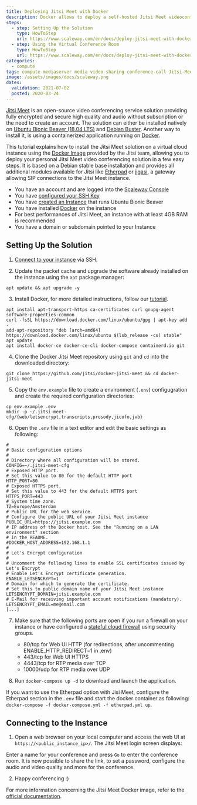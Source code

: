 ```yaml
---
title: Deploying Jitsi Meet with Docker
description: Docker allows to deploy a self-hosted Jitsi Meet videoconferencing solution in a few easy steps.
steps:
  - step: Setting Up the Solution
    type: HowToStep
    url: https://www.scaleway.com/en/docs/deploy-jitsi-meet-with-docker/#-Setting-Up-the-Solution
  - step: Using the Virtual Conference Room
    type: HowToStep
    url: https://www.scaleway.com/en/docs/deploy-jitsi-meet-with-docker/#-Connecting-to-the-Instance
categories:
  - compute
tags: compute mediaserver media video-sharing conference-call Jitsi-Meet 
image: /assets/images/docs/scaleway.png
dates:
  validation: 2021-07-02
  posted: 2020-03-24
---
```


[Jitsi Meet](https://jitsi.org/jitsi-meet/) is an open-source video conferencing service solution providing fully encrypted and secure high quality and audio without subscription or the need to create an account. The solution can either be installed natively on [Ubuntu Bionic Beaver (18.04 LTS)](/tutorials/jitsi-ubuntu-bionic) and [Debian Buster](/tutorials/jitsi-debian). Another way to install it, is using a containerized application running on [Docker](https://www.docker.com/).

This tutorial explains how to install the Jitsi Meet solution on a virtual cloud instance using the [Docker Image](https://github.com/jitsi/docker-jitsi-meet) provided by the Jitsi team, allowing you to deploy your personal Jitsi Meet video conferencing solution in a few easy steps. It is based on a Debian stable base installation and provides all additional modules available for Jitsi like [Etherpad](https://etherpad.org/) or [jigasi](https://github.com/jitsi/jigasi), a gateway allowing SIP connections to the Jitsi Meet instance.

<Message type="requirement">

  - You have an account and are logged into the [Scaleway Console](https://console.scaleway.com)
  - You have [configured your SSH Key](/console/my-project/how-to/create-ssh-key)
  - You have [created an Instance](/compute/instances/how-to/create-an-instance) that runs Ubuntu Bionic Beaver
  - You have installed [Docker](docs/tutorials/install-docker-ubuntu-bionic) on the instance
  - For best performances of Jitsi Meet, an instance with at least 4GB RAM is recommended
  - You have a domain or subdomain pointed to your Instance

</Message>

## Setting Up the Solution

1. [Connect to your instance](/compute/instances/how-to/connect-to-instance/) via SSH.

2. Update the packet cache and upgrade the software already installed on the instance using the `apt` package manager:

  ```
  apt update && apt upgrade -y
  ```

3. Install Docker, for more detailed instructions, follow our [tutorial](docs/tutorials/install-docker-ubuntu-bionic).

  ```
  apt install apt-transport-https ca-certificates curl gnupg-agent software-properties-common
  curl -fsSL https://download.docker.com/linux/ubuntu/gpg | apt-key add -
  add-apt-repository "deb [arch=amd64] https://download.docker.com/linux/ubuntu $(lsb_release -cs) stable"
  apt update
  apt install docker-ce docker-ce-cli docker-compose containerd.io git
  ```

4. Clone the Docker Jitsi Meet repository using `git` and `cd` into the downloaded directory:

  ```
  git clone https://github.com/jitsi/docker-jitsi-meet && cd docker-jitsi-meet
  ```

5. Copy the `env.example` file to create a environment (`.env`) configugration and create the required configuration directories:

  ```
  cp env.example .env
  mkdir -p ~/.jitsi-meet-cfg/{web/letsencrypt,transcripts,prosody,jicofo,jvb}
  ```

6. Open the `.env` file in a text editor and edit the basic settings as following:

  ```
  #
  # Basic configuration options
  #
  # Directory where all configuration will be stored.
  CONFIG=~/.jitsi-meet-cfg
  # Exposed HTTP port.
  # Set this value to 80 for the default HTTP port
  HTTP_PORT=80
  # Exposed HTTPS port.
  # Set this value to 443 for the default HTTPS port
  HTTPS_PORT=443
  # System time zone.
  TZ=Europe/Amsterdam
  # Public URL for the web service.
  # Configure the public URL of your Jitsi Meet instance
  PUBLIC_URL=https://jitsi.example.com
  # IP address of the Docker host. See the "Running on a LAN environment" section
  # in the README.
  #DOCKER_HOST_ADDRESS=192.168.1.1
  #
  # Let's Encrypt configuration
  #
  # Uncomment the following lines to enable SSL certificates issued by Let's Encrypt
  # Enable Let's Encrypt certificate generation.
  ENABLE_LETSENCRYPT=1
  # Domain for which to generate the certificate.
  # Set this to public domain name of your Jitsi Meet instance
  LETSENCRYPT_DOMAIN=jitsi.example.com
  # E-Mail for receiving important account notifications (mandatory).
  LETSENCRYPT_EMAIL=me@email.com
  [...]
  ```

7. Make sure that the following ports are open if you run a firewall on your instance or have configured a [stateful cloud firewall](/compute/instances/how-to/use-security-groups/) using security groups.

    - 80/tcp for Web UI HTTP (for redirections, after uncommenting ENABLE_HTTP_REDIRECT=1 in .env)
    - 443/tcp for Web UI HTTPS
    - 4443/tcp for RTP media over TCP
    - 10000/udp for RTP media over UDP

8. Run `docker-compose up -d` to download and launch the application.

<Message type="note">
 
  If you want to use the Etherpad option with Jisi Meet, configure the Etherpad section in the `.env` file and start the docker container as following: `docker-compose -f docker-compose.yml -f etherpad.yml up`.
  
</Message> 

## Connecting to the Instance

1. Open a web browser on your local computer and access the web UI at `https://<public_instance_ip>/`. The Jitsi Meet login screen displays:

  <Lightbox src="scaleway-jitsi_login.png" alt="" />

Enter a name for your conference and press `Go` to enter the conference room. It is now possible to share the link, to set a password, configure the audio and video quality and more for the conference.

2. Happy conferencing :)

  <Lightbox src="scaleway-jitsi-meet-conf-call.png" alt="" />

For more information concerning the Jitsi Meet Docker image, refer to the [official documentation](https://github.com/jitsi/docker-jitsi-meet).
